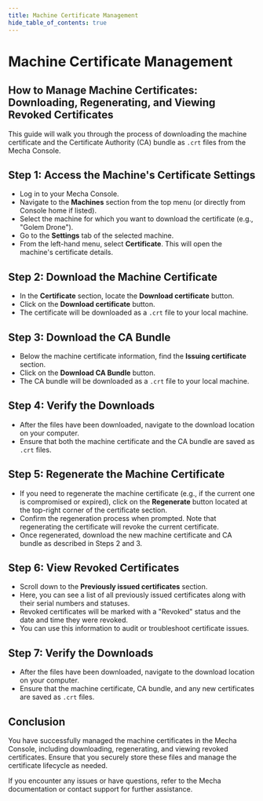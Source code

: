 ```yaml
---
title: Machine Certificate Management
hide_table_of_contents: true
---
```

# Machine Certificate Management

## How to Manage Machine Certificates: Downloading, Regenerating, and Viewing Revoked Certificates

This guide will walk you through the process of downloading the machine certificate and the Certificate Authority (CA) bundle as `.crt` files from the Mecha Console.

## Step 1: Access the Machine's Certificate Settings

- Log in to your Mecha Console.
- Navigate to the **Machines** section from the top menu (or directly from Console home if listed).
- Select the machine for which you want to download the certificate (e.g., "Golem Drone").
- Go to the **Settings** tab of the selected machine.
- From the left-hand menu, select **Certificate**. This will open the machine's certificate details.

## Step 2: Download the Machine Certificate

- In the **Certificate** section, locate the **Download certificate** button.
- Click on the **Download certificate** button.
- The certificate will be downloaded as a `.crt` file to your local machine.

## Step 3: Download the CA Bundle

- Below the machine certificate information, find the **Issuing certificate** section.
- Click on the **Download CA Bundle** button.
- The CA bundle will be downloaded as a `.crt` file to your local machine.

## Step 4: Verify the Downloads

- After the files have been downloaded, navigate to the download location on your computer.
- Ensure that both the machine certificate and the CA bundle are saved as `.crt` files.

## Step 5: Regenerate the Machine Certificate

- If you need to regenerate the machine certificate (e.g., if the current one is compromised or expired), click on the **Regenerate** button located at the top-right corner of the certificate section.
- Confirm the regeneration process when prompted. Note that regenerating the certificate will revoke the current certificate.
- Once regenerated, download the new machine certificate and CA bundle as described in Steps 2 and 3.

## Step 6: View Revoked Certificates

- Scroll down to the **Previously issued certificates** section.
- Here, you can see a list of all previously issued certificates along with their serial numbers and statuses.
- Revoked certificates will be marked with a "Revoked" status and the date and time they were revoked.
- You can use this information to audit or troubleshoot certificate issues.

## Step 7: Verify the Downloads

- After the files have been downloaded, navigate to the download location on your computer.
- Ensure that the machine certificate, CA bundle, and any new certificates are saved as `.crt` files.

## Conclusion

You have successfully managed the machine certificates in the Mecha Console, including downloading, regenerating, and viewing revoked certificates. Ensure that you securely store these files and manage the certificate lifecycle as needed.

If you encounter any issues or have questions, refer to the Mecha documentation or contact support for further assistance.
